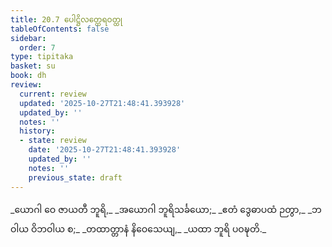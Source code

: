 ```yaml
---
title: 20.7 ပေါဋ္ဌိလတ္ထေရဝတ္ထု
tableOfContents: false
sidebar:
  order: 7
type: tipitaka
basket: su
book: dh
review:
  current: review
  updated: '2025-10-27T21:48:41.393928'
  updated_by: ''
  notes: ''
  history:
  - state: review
    date: '2025-10-27T21:48:41.393928'
    updated_by: ''
    notes: ''
    previous_state: draft
---
```



<ReviewStatus review={frontmatter.review} showDetails={true} />

<HypothesisAnnotation frontmatter={frontmatter} />

<DynamicBreadcrumb />

<Division number="282" book="dh" e="ch" v="18" p="53">

<Paragraph number="304" type="verses" book="dh">
_ယောဂါ ဝေ ဇာယတီ ဘူရိ,_  
_အယောဂါ ဘူရိသင်္ခယော;_  
_ဧတံ ဒွေဓာပထံ ဉတွာ,_  
_ဘဝါယ ဝိဘဝါယ စ;_  
_တထာတ္တာနံ နိဝေသေယျ,_  
_ယထာ ဘူရိ ပဝဍ္ဎတိ._
</Paragraph>
</Division>